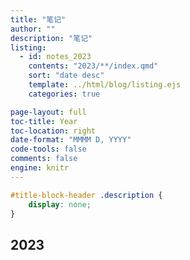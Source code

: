 ```yaml
---
title: "笔记"
author: ""
description: "笔记"
listing:
  - id: notes_2023
    contents: "2023/**/index.qmd"
    sort: "date desc"
    template: ../html/blog/listing.ejs
    categories: true

page-layout: full
toc-title: Year
toc-location: right
date-format: "MMMM D, YYYY"
code-tools: false
comments: false
engine: knitr
---
```


```css
#title-block-header .description {
    display: none;
}
```

## 2023

:::{#notes_2023}
:::

